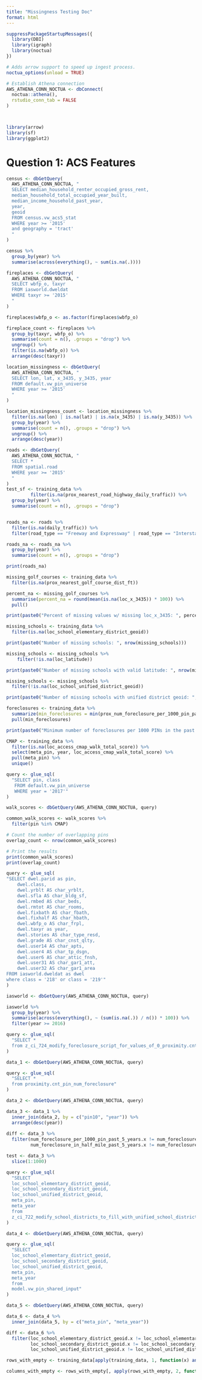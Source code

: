```yaml
---
title: "Missingness Testing Doc"
format: html
---
```


```r

suppressPackageStartupMessages({
  library(DBI)
  library(igraph)
  library(noctua)
})

# Adds arrow support to speed up ingest process.
noctua_options(unload = TRUE)

# Establish Athena connection
AWS_ATHENA_CONN_NOCTUA <- dbConnect(
  noctua::athena(),
  rstudio_conn_tab = FALSE
)



library(arrow)
library(sf)
library(ggplot2)
```

# Question 1: ACS Features

```r
census <- dbGetQuery(
  AWS_ATHENA_CONN_NOCTUA, "
  SELECT median_household_renter_occupied_gross_rent,
  median_household_total_occupied_year_built, 
  median_income_household_past_year,
  year,
  geoid
  FROM census.vw_acs5_stat
  WHERE year >= '2015'
  and geography = 'tract'
  "
)

census %>%
  group_by(year) %>%
  summarise(across(everything(), ~ sum(is.na(.))))


```


```r
fireplaces <- dbGetQuery(
  AWS_ATHENA_CONN_NOCTUA, "
  SELECT wbfp_o, taxyr
  FROM iasworld.dweldat
  WHERE taxyr >= '2015'
  "
)

fireplaces$wbfp_o <- as.factor(fireplaces$wbfp_o)

fireplace_count <- fireplaces %>%
  group_by(taxyr, wbfp_o) %>%
  summarise(count = n(), .groups = "drop") %>%
  ungroup() %>%
  filter(is.na(wbfp_o)) %>%
  arrange(desc(taxyr))

```
```r
location_missingness <- dbGetQuery(
  AWS_ATHENA_CONN_NOCTUA, "
  SELECT lon, lat, x_3435, y_3435, year
  FROM default.vw_pin_universe
  WHERE year >= '2015'
  "
)

location_missingness_count <- location_missingness %>%
  filter(is.na(lon) | is.na(lat) | is.na(x_3435) | is.na(y_3435)) %>%
  group_by(year) %>%
  summarise(count = n(), .groups = "drop") %>%
  ungroup() %>%
  arrange(desc(year))

```
```r
roads <- dbGetQuery(
  AWS_ATHENA_CONN_NOCTUA, "
  SELECT *
  FROM spatial.road
  WHERE year >= '2015'
  "
)
test_sf <- training_data %>%
         filter(is.na(prox_nearest_road_highway_daily_traffic)) %>%
  group_by(year) %>%
  summarise(count = n(), .groups = "drop")


roads_na <- roads %>%
  filter(is.na(daily_traffic)) %>%
  filter(road_type == "Freeway and Expressway" | road_type == "Interstate")

roads_na <- roads_na %>%
  group_by(year) %>%
  summarise(count = n(), .groups = "drop")

print(roads_na)

```


```r
missing_golf_courses <- training_data %>%
  filter(is.na(prox_nearest_golf_course_dist_ft)) 

percent_na <- missing_golf_courses %>%
  summarise(percent_na = round(mean(is.na(loc_x_3435)) * 100)) %>%
  pull()

print(paste0("Percent of missing values w/ missing loc_x_3435: ", percent_na, "%"))
```




```r
missing_schools <- training_data %>%
  filter(is.na(loc_school_elementary_district_geoid)) 

print(paste0("Number of missing schools: ", nrow(missing_schools)))

missing_schools <- missing_schools %>%
    filter(!is.na(loc_latitude))

print(paste0("Number of missing schools with valid latitude: ", nrow(missing_schools)))

missing_schools <- missing_schools %>%
  filter(!is.na(loc_school_unified_district_geoid))

print(paste0("Number of missing schools with unified district geoid: ", nrow(missing_schools)))

```

```r
foreclosures <- training_data %>%
  summarize(min_foreclosures = min(prox_num_foreclosure_per_1000_pin_past_5_years, na.rm = TRUE)) %>%
  pull(min_foreclosures)

print(paste0("Minimum number of foreclosures per 1000 PINs in the past 5 years: ", foreclosures))
```


```r
CMAP <- training_data %>%
  filter(is.na(loc_access_cmap_walk_total_score)) %>%
  select(meta_pin, year, loc_access_cmap_walk_total_score) %>%
  pull(meta_pin) %>%
  unique()

query <- glue_sql(
  "SELECT pin, class
   FROM default.vw_pin_universe
   WHERE year = '2017'"
)

walk_scores <- dbGetQuery(AWS_ATHENA_CONN_NOCTUA, query)

common_walk_scores <- walk_scores %>%
  filter(pin %in% CMAP)

# Count the number of overlapping pins
overlap_count <- nrow(common_walk_scores)

# Print the results
print(common_walk_scores)
print(overlap_count)

```
```r
query <- glue_sql(
"SELECT dwel.parid as pin, 
    dwel.class,
    dwel.yrblt AS char_yrblt,
    dwel.sfla AS char_bldg_sf,
    dwel.rmbed AS char_beds,
    dwel.rmtot AS char_rooms,
    dwel.fixbath AS char_fbath,
    dwel.fixhalf AS char_hbath,
    dwel.wbfp_o AS char_frpl,
    dwel.taxyr as year,
    dwel.stories AS char_type_resd,
    dwel.grade AS char_cnst_qlty,
    dwel.user14 AS char_apts,
    dwel.user4 AS char_tp_dsgn,
    dwel.user6 AS char_attic_fnsh,
    dwel.user31 AS char_gar1_att,
    dwel.user32 AS char_gar1_area
FROM iasworld.dweldat as dwel
where class = '218' or class = '219'"
)

iasworld <- dbGetQuery(AWS_ATHENA_CONN_NOCTUA, query)

iasworld %>%
  group_by(year) %>%
  summarise(across(everything(), ~ (sum(is.na(.)) / n()) * 100)) %>%
  filter(year >= 2016)

```
```r
query <- glue_sql(
  "SELECT * 
  from z_ci_724_modify_foreclosure_script_for_values_of_0_proximity.cnt_pin_num_foreclosure"
)

data_1 <- dbGetQuery(AWS_ATHENA_CONN_NOCTUA, query)

query <- glue_sql(
  "SELECT * 
  from proximity.cnt_pin_num_foreclosure"
)

data_2 <- dbGetQuery(AWS_ATHENA_CONN_NOCTUA, query)

data_3 <- data_1 %>%
  inner_join(data_2, by = c("pin10", "year")) %>%
  arrange(desc(year))
             
diff <- data_3 %>%
  filter(num_foreclosure_per_1000_pin_past_5_years.x != num_foreclosure_per_1000_pin_past_5_years.y |
         num_foreclosure_in_half_mile_past_5_years.x != num_foreclosure_in_half_mile_past_5_years.y)

test <- data_3 %>%
  slice(1:1000)
```

```r
query <- glue_sql(
  "SELECT 
  loc_school_elementary_district_geoid,
  loc_school_secondary_district_geoid,
  loc_school_unified_district_geoid,
  meta_pin,
  meta_year
  from 
  z_ci_722_modify_school_districts_to_fill_with_unified_school_district_if_possible_model.vw_pin_shared_input"
)

data_4 <- dbGetQuery(AWS_ATHENA_CONN_NOCTUA, query)

query <- glue_sql(
  "SELECT
  loc_school_elementary_district_geoid,
  loc_school_secondary_district_geoid,
  loc_school_unified_district_geoid,
  meta_pin,
  meta_year 
  from 
  model.vw_pin_shared_input"
)

data_5 <- dbGetQuery(AWS_ATHENA_CONN_NOCTUA, query)

data_6 <- data_4 %>%
  inner_join(data_5, by = c("meta_pin", "meta_year"))

diff <- data_6 %>%
  filter(loc_school_elementary_district_geoid.x != loc_school_elementary_district_geoid.y |
         loc_school_secondary_district_geoid.x != loc_school_secondary_district_geoid.y |
         loc_school_unified_district_geoid.x != loc_school_unified_district_geoid.y)

```


```r
rows_with_empty <- training_data[apply(training_data, 1, function(x) any(x == "")), ]

columns_with_empty <- rows_with_empty[, apply(rows_with_empty, 2, function(x) any(x == ""))]
```

